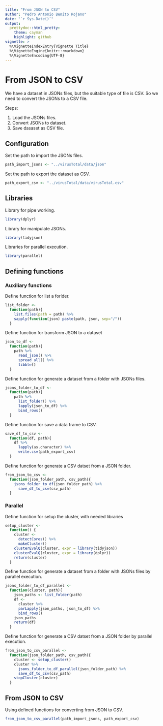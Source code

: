```yaml
---
title: "From JSON to CSV"
author: "Pedro Antonio Benito Rojano"
date: "`r Sys.Date()`"
output:
  prettydoc::html_pretty:
    theme: cayman
    highlight: github
vignette: >
  %\VignetteIndexEntry{Vignette Title}
  %\VignetteEngine{knitr::rmarkdown}
  %\VignetteEncoding{UTF-8}
---
```


# From JSON to CSV

We have a dataset in JSONs files, but the suitable type of file is CSV. So we need to convert the JSONs to a CSV file. 

Steps:

1. Load the JSONs files.
2. Convert JSONs to dataset.
3. Save dasaset as CSV file.

## Configuration

Set the path to import the JSONs files.

```r
path_import_jsons <- "../virusTotal/data/json"
```

Set the path to export the dataset as CSV.

```r
path_export_csv <- "../virusTotal/data/virusTotal.csv"
```

## Libraries

Library for pipe working.

```r
library(dplyr)
```

Library for manipulate JSONs.

```r
library(tidyjson)
```

Libraries for parallel execution.

```r
library(parallel)
```

## Defining functions

### Auxiliary functions

Define function for list a forlder.

```r
list_folder <- 
  function(path){
    list.files(path = path) %>% 
    sapply(function(json) paste(path, json, sep="/"))
  }
```

Define function for transform JSON to a dataset

```r
json_to_df <- 
  function(path){
    path %>% 
      read_json() %>% 
      spread_all() %>% 
      tibble()
  }
```

Define function for generate a dataset from a folder with JSONs files.

```r
jsons_folder_to_df <- 
  function(path){
    path %>% 
      list_folder() %>% 
      lapply(json_to_df) %>% 
      bind_rows()
  }
```

Define function for save a data frame to CSV.

```r
save_df_to_csv <- 
  function(df, path){
    df %>% 
      lapply(as.character) %>% 
      write.csv(path_export_csv)
  }
```

Define function for generate a CSV datset from a JSON folder.

```r
from_json_to_csv <- 
  function(json_folder_path, csv_path){
    jsons_folder_to_df(json_folder_path) %>% 
      save_df_to_csv(csv_path)
  }
```

### Parallel

Define function for setup the cluster, with needed libraries

```r
setup_cluster <- 
  function() {
    cluster <- 
      detectCores() %>% 
      makeCluster()
    clusterEvalQ(cluster, expr = library(tidyjson))
    clusterEvalQ(cluster, expr = library(dplyr))
    return(cluster)
  }
```

Define function for generate a dataset from a folder with JSONs files by parallel execution.

```r
jsons_folder_to_df_parallel <- 
  function(cluster, path){
    json_paths <- list_folder(path)
    df <- 
      cluster %>% 
      parLapply(json_paths, json_to_df) %>% 
      bind_rows() 
    json_paths
    return(df)
  }
```

Define function for generate a CSV datset from a JSON folder by parallel execution.

```r
from_json_to_csv_parallel <- 
  function(json_folder_path, csv_path){
    cluster <- setup_cluster() 
    cluster %>% 
      jsons_folder_to_df_parallel(json_folder_path) %>% 
      save_df_to_csv(csv_path)
    stopCluster(cluster)
  }
```

## From JSON to CSV

Using defined functions for converting from JSON to CSV.

```r
from_json_to_csv_parallel(path_import_jsons, path_export_csv)
```


